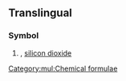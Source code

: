 ==Translingual==

===Symbol===
{{head|mul|symbol}}

# {{lb|mul|inorganic compound}} {{alternative spelling of|mul|SiO₂|nodot=1}}, [[silicon dioxide]]

[[Category:mul:Chemical formulae]]